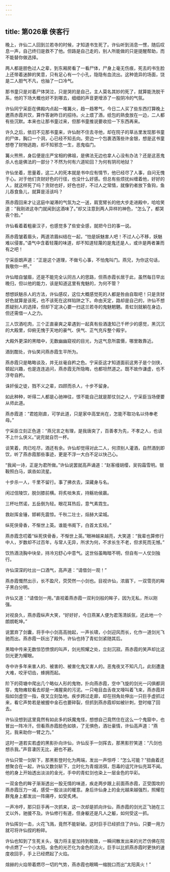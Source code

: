 ```yaml
---
---
---
```

title: 第026章 侠客行
---





晚上，许仙二人回到兰若寺的时候，才知道书生死了。许仙听到消息一愣，随后叹息一声，自己终归是救不了他。但路是自己走的，别人所能做的只是提醒帮助，而不能替你做选择。

两人都是胆色过人之辈，到东厢房看了一看尸体，尸身上毫无伤痕，死去的书生脸上还带着迷醉的笑意，只有足心有一个小孔，隐隐有血流出。这种诡异的场面，饶是二人胆气不凡，也抽了一口冷气。

那书童只是对着尸体哭泣，只是哭的是自己，主人莫名其妙的死了，就算能洗脱干系，他的下场大概也好不到哪去，细细的声音更增添了一股阴冷的气氛。

许仙同宁采臣在佛殿内点起一堆篝火，趋一趋寒气，今日二人买了些东西打算晚上邀燕赤霞共饮，算作答谢昨日的招待。火上煨了酒，纸包的熟食放在一边，二人都有些沉默。本来也让那书童过来，但那书童推说要收拾一下东西再来。

许久之后，依旧不见那书童来，许仙耐不住去寻他，却在院子的草丛里发现那书童的尸体，胸口一个洞，心已经不知去向。旁边一个包裹洒落些许金银，想是这书童想卷了财物逃跑，却不知邪念一生，恶鬼临门。

篝火熊熊，身后便是庄严宝相的佛祖，是佛法无边也拿人心没有办法？还是这恶鬼杀人也是佛法的一部分？不然为何有六道轮回？为何有阴司地狱？

许仙坐着，思量着，这二人的死本就是书中应有情节，他已经尽了人事，自问无愧于心。对于他们贪财好色的行径，也没什么好感。但总有些烦扰纠缠着他，好好的人，就这样死了吗？贪财也好，好色也好，不过人之常情，就像钓者放下鱼钩，鱼儿吞食鱼儿，就算是活该吗？

燕赤霞回来才让这庭中凝滞的气氛为之一送，肩宽臂长的他大步走进殿中，哈哈笑道：“我刚进这寺门就闻到这酒味了。”却又注意到两人异样的神色，“怎么了，都哭丧个脸。”

许仙看着着粗豪汉子，也感觉多了些安全感，就把今日的事一说。

燕赤霞皱着眉头，两道浓眉纠结在一起，“怕是妖魅害人吧！不过人心不移，妖魅难以侵害。”语气中含着轻蔑的味道，却不知道轻蔑的是鬼还是人，或许是两者兼而有之吧！

宁采臣朗声道：“正是这个道理，不做亏心事，不怕鬼叫门。燕兄，为你这句话，我敬你一杯。”

许仙暗自皱眉，还是不能完全认同古人的思路，但燕赤霞长居于此，虽然每日早出晚归，但以他的能力，该是知道这里有鬼魅的，为何不管？

想想妖魅杀人的方法，许仙感叹，这位大概感觉死的人都是咎由自取吧！只是贪财好色就算是该死，也不该死在这样陷阱之下。命由天定，路却是自己的，许仙不想质疑别人的选择，但却下定决心要一扫这兰若寺的鬼魅魍魉。青虹剑就躺在身边，但还需借一人之力。

三人饮酒吃肉，三个正直豪爽之辈遇到一起真有些酒逢知己千杯少的感觉，黑沉沉的大殿里，仰俯无愧于天地的豪气、侠气、正气充斥整个殿宇。

大殿外更深的黑暗中，无数幽幽窥视的目光，为这气息所震慑，哪里敢靠近。

酒到酣处，许仙笑问燕赤霞生平所为。

燕赤霞只是略略谈及，并无丝毫自矜之色。宁采臣这才知道面前这男子是个剑侠，顿起兴趣，也是连连追问，燕赤霞无所隐晦，也都坦然道之。既不故作谦虚，也不浮夸自矜。

诛奸佞之徒，戮不义之辈，四顾而杀人，十步不留身。

如此种种，听得二人都是心驰神往，恨不能自己就是那仗剑之人，宁采臣当场便要从师此道。

燕赤霞道：“君姓刚直，可学此道，只是家中高堂尚在，怎能不取功名以侍奉老母。”

宁采臣立刻正色道：“燕兄言之有理，是我唐突了，百善孝为先，不孝之人，也谈不上什么侠义。”说完就自罚一杯。

谈笑着，肉已吃尽，酒还有余。许仙却觉得对此二人，何须别人灌酒，自然酒到即饮，听了燕赤霞那些事迹，更是不浮一大白不足以快己心。

“我闻一诗，正是为君所做。”许仙说罢就高声诵道：“赵客缦胡缨，吴钩霜雪明。银鞍照白马，飒沓如流星。

十步杀一人，千里不留行。事了拂衣去，深藏身与名。

闲过信陵饮，脱剑膝前横。将炙啖朱亥，持觞劝侯嬴。

三杯吐然诺，五岳倒为轻。眼花耳热后，意气素霓生。

救赵挥金锤，邯郸先震惊。千秋二壮士，烜赫大梁城。

纵死侠骨香，不惭世上英。谁能书阁下，白首太玄经。”

燕赤霞念叨着“纵死侠骨香，不惭世上英。”眼神越来越亮，大笑道：“我辈也算修行中人，岁数却不过百年，与常人无异，所求为何，不求长生不老，但求死而无憾。”

饮热酒浇胸中块垒，持冷刃舒心中意气。这世俗虽晦暗不明，但自有一人仗剑独行。

许仙深深的吐出一口酒气，高声道：“请借剑一观！”

燕赤霞慨然出示，长不盈尺，荧荧然一小剑也。目视许仙，浓眉下，一双雪亮的眸子黑白分明。

许仙又道：“请借剑一用。”直视着燕赤霞一双利剑般的眸子，因为无私，所以刚强。

对视良久，燕赤霞纵声大笑，“好好好，今日燕某人便为君荡清妖氛，还此地一个朗朗乾坤。”

说罢弃了剑囊，将手中小剑高高抛起，一声长啸，小剑迎风而长，化作一道剑光飞驰而出。燕赤霞一跃出了殿外，许仙也持了青虹剑紧随其后。

黑暗中传来无数惊恐愤恨的叫声，剑光照耀之处，立刻沉寂。燕赤霞的笑声却比这剑光更为耀眼。

寺中许多年来害人的、被害的、被害化鬼又害人的。恶鬼夜叉不知凡几，此刻遭逢大难，咬牙切齿，蜂拥而起。

阶下的荷塘中爬出几个略似人形的鬼物，扑向燕赤霞，空中飞旋的剑光一闪俱都洞穿，鬼物瘫软看去却是一滩腥臭的污泥。一只电目血舌夜叉嚎叫着飞来，燕赤霞并指如剑虚空一指，夜叉立刻坠地。疾步跨过走廊，却在拐角处伸出一只巨手虚抓过来，看它声势若是被握中金石也要碎裂，但抓到燕赤霞却如被针刺，登时缩了回去。

许仙没想到这里竟然有如此多的妖魔鬼怪，想想自己竟然住在这么一个鬼窟中，也冒出一阵冷汗。但看燕赤霞脸色如铁，了无惧色，酒壮豪情，许仙高声道：“燕兄，我来助你一臂之力。”

这时一道若实若虚的黑影扑向许仙，许仙反手一剑挥去，那黑影狞笑道：“凡剑也想杀我。”声音凄厉无比，避也不避。

许仙只管一剑斩下，那黑影登时化为两端，发出一声惊呼：“怎么可能？”扭曲着还想聚合在一起，许仙又数剑斩下，立时化为青烟消弭，怨毒的诅咒许仙充耳不闻。他的身上开始透出淡淡的金光，手中的青虹剑也染上一层金色的华彩。

一双金色的眸子渐渐透出一股无情的味道，疾走两步跟上前面燕赤霞，正受围攻的燕赤霞压力一减，感受一股淡淡的暖意。身后许仙身上的金光越来越强烈，照耀在群鬼身上都发出一阵痛呼，如受炙烤。

一声冷哼，那只巨手再一次抓来，这一次却是抓向许仙，燕赤霞的剑光正飞驰在三丈以外，驰援不及。许仙修行有道，但身躯还是凡人之躯，如何受这一抓。

许仙挥剑一击，火花飞溅，竟然不能斩破。这时巨手已经抓住了许仙，只要一用力就可将许仙捏的粉碎。

许仙也知到了生死关头，强力将主星加持到极致，一瞬间散发出来的光芒仿佛在院中点燃了一个小太阳。金色的光芒化为金色的流火，巨手以比抓燕赤霞时更快的速度收回手，手上已经燃起了火焰。

煊赫的火焰带着燃尽一切的气势，燕赤霞也眼睛一缩脱口而出“太阳真火！”